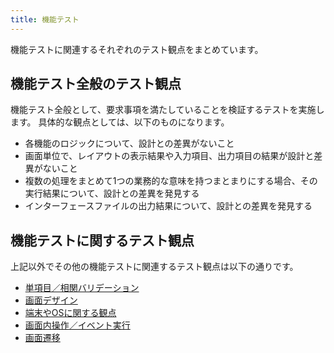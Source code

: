 ```yaml
---
title: 機能テスト
---
```


機能テストに関連するそれぞれのテスト観点をまとめています。

## 機能テスト全般のテスト観点

機能テスト全般として、要求事項を満たしていることを検証するテストを実施します。
具体的な観点としては、以下のものになります。

- 各機能のロジックについて、設計との差異がないこと
- 画面単位で、レイアウトの表示結果や入力項目、出力項目の結果が設計と差異がないこと
- 複数の処理をまとめて1つの業務的な意味を持つまとまりにする場合、その実行結果について、設計との差異を発見する
- インターフェースファイルの出力結果について、設計との差異を発見する

## 機能テストに関するテスト観点

上記以外でその他の機能テストに関連するテスト観点は以下の通りです。

- [単項目／相関バリデーション](function-validation-point.mdx)
- [画面デザイン](function-design-point.mdx)
- [端末やOSに関する観点](function-terminal-point.mdx)
- [画面内操作／イベント実行](function-operation-point.mdx)
- [画面遷移](function-screen-transition-point.mdx)

